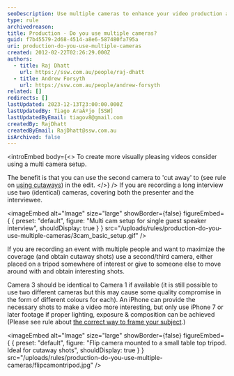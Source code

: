 ```yaml
---
seoDescription: Use multiple cameras to enhance your video production and create visually appealing videos with cutaways, interviews, and event coverage.
type: rule
archivedreason:
title: Production - Do you use multiple cameras?
guid: f7b45579-2d68-4514-a8e6-587480fa795a
uri: production-do-you-use-multiple-cameras
created: 2012-02-22T02:26:29.000Z
authors:
  - title: Raj Dhatt
    url: https://ssw.com.au/people/raj-dhatt
  - title: Andrew Forsyth
    url: https://ssw.com.au/people/andrew-forsyth
related: []
redirects: []
lastUpdated: 2023-12-13T23:00:00.000Z
lastUpdatedBy: Tiago AraÃºjo [SSW]
lastUpdatedByEmail: tiagov8@gmail.com
createdBy: RajDhatt
createdByEmail: RajDhatt@ssw.com.au
isArchived: false
---
```


<introEmbed
  body={<>
To create more visually pleasing videos consider using a multi camera setup.

The benefit is that you can use the second camera to 'cut away' to (see rule on [using cutaways](/use-cutaways)) in the edit.
  </>}
/>
If you are recording a long interview use two (identical) cameras, covering both the presenter and the interviewee.


<imageEmbed
  alt="Image"
  size="large"
  showBorder={false}
  figureEmbed={ {
    preset: "default",
    figure: "Multi cam setup for single guest speaker interview",
    shouldDisplay: true
  } }
  src="/uploads/rules/production-do-you-use-multiple-cameras/3cam_basic_setup.gif"
/>

If you are recording an event with multiple people and want to maximize the coverage (and obtain cutaway shots) use a second/third camera, either placed on a tripod somewhere of interest or give to someone else to move around with and obtain interesting shots.

Camera 3 should be identical to Camera 1 if available (it is still possible to use two different cameras but this may cause some quality compromise in the form of different colours for each). An iPhone can provide the necessary shots to make a video more interesting, but only use iPhone 7 or later footage if proper lighting, exposure & composition can be achieved (Please see rule about [the correct way to frame your subject](/production-do-you-know-the-correct-way-to-frame-your-subject).)


<imageEmbed
  alt="Image"
  size="large"
  showBorder={false}
  figureEmbed={ {
    preset: "default",
    figure: "Flip camera mounted to a small table top tripod. Ideal for cutaway shots",
    shouldDisplay: true
  } }
  src="/uploads/rules/production-do-you-use-multiple-cameras/flipcamontripod.jpg"
/>
